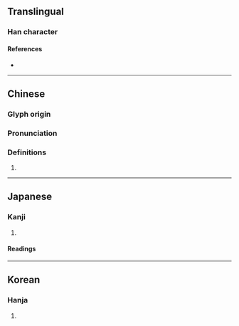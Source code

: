 {{character info/new}}
==Translingual==

===Han character===
{{Han char|rn=61|rad=心|as=04|sn=7|four=91011|canj=PMMU|ids=⿰忄元}}

====References====
* {{Han ref|kx=0377.250|dkj=10365|dj=0705.120|hdz=42275.100|uh=5FE8|ud=24552|bh=CADA|bd=51930}}

----

==Chinese==
{{zh-forms}}

===Glyph origin===
{{Han etym}}

===Pronunciation===
{{zh-pron
|m=wàn
|c=wun6
|mc=y
|oc=y
|cat=
}}

===Definitions===
{{zh-hanzi}}

# {{rfdef|zh}}

----

==Japanese==

===Kanji===
{{ja-kanji|grade=|rs=心04}}

# {{defn|lang=ja|sort=心04}}

====Readings====
{{ja-readings
|goon=がん<ぐわん
|kanon=がん<ぐわん
|kun=むさぼ-る
}}

----

==Korean==

===Hanja===
{{ko-hanja|hangeul=완|eumhun=}}

# {{defn|lang=ko|sort=心04}}